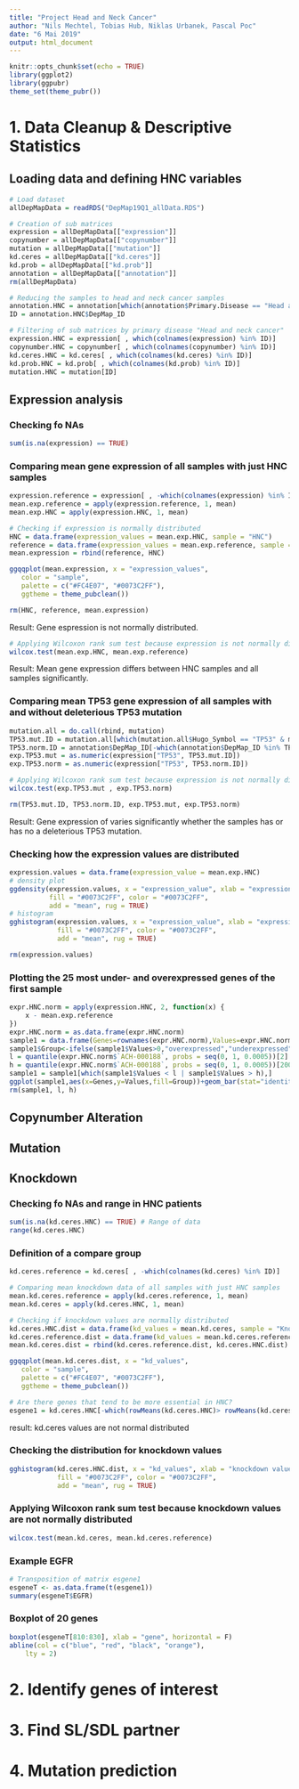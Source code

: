 ---
title: "Project Head and Neck Cancer"
author: "Nils Mechtel, Tobias Hub, Niklas Urbanek, Pascal Poc"
date: "6 Mai 2019"
output: html_document
---

```{r setup, include=FALSE}
knitr::opts_chunk$set(echo = TRUE)
library(ggplot2)
library(ggpubr)
theme_set(theme_pubr())
```

# 1. Data Cleanup & Descriptive Statistics

## Loading data and defining HNC variables
```{r}
# Load dataset
allDepMapData = readRDS("DepMap19Q1_allData.RDS")

# Creation of sub matrices
expression = allDepMapData[["expression"]]
copynumber = allDepMapData[["copynumber"]]
mutation = allDepMapData[["mutation"]]
kd.ceres = allDepMapData[["kd.ceres"]]
kd.prob = allDepMapData[["kd.prob"]]
annotation = allDepMapData[["annotation"]]
rm(allDepMapData)

# Reducing the samples to head and neck cancer samples
annotation.HNC = annotation[which(annotation$Primary.Disease == "Head and Neck Cancer"), ]
ID = annotation.HNC$DepMap_ID

# Filtering of sub matrices by primary disease "Head and neck cancer"
expression.HNC = expression[ , which(colnames(expression) %in% ID)]
copynumber.HNC = copynumber[ , which(colnames(copynumber) %in% ID)]
kd.ceres.HNC = kd.ceres[ , which(colnames(kd.ceres) %in% ID)]
kd.prob.HNC = kd.prob[ , which(colnames(kd.prob) %in% ID)]
mutation.HNC = mutation[ID]
```

## Expression analysis

### Checking fo NAs
```{r}
sum(is.na(expression) == TRUE)
```

### Comparing mean gene expression of all samples with just HNC samples
```{r}
expression.reference = expression[ , -which(colnames(expression) %in% ID)]
mean.exp.reference = apply(expression.reference, 1, mean)
mean.exp.HNC = apply(expression.HNC, 1, mean)

# Checking if expression is normally distributed
HNC = data.frame(expression_values = mean.exp.HNC, sample = "HNC")
reference = data.frame(expression_values = mean.exp.reference, sample = "reference")
mean.expression = rbind(reference, HNC)

ggqqplot(mean.expression, x = "expression_values",
   color = "sample", 
   palette = c("#FC4E07", "#0073C2FF"),
   ggtheme = theme_pubclean())

rm(HNC, reference, mean.expression)
```
Result: Gene espression is not normally distributed.
```{r}
# Applying Wilcoxon rank sum test because expression is not normally distributed 
wilcox.test(mean.exp.HNC, mean.exp.reference)
```
Result: Mean gene expression differs between HNC samples and all samples significantly.

### Comparing mean TP53 gene expression of all samples with and without deleterious TP53 mutation
```{r}
mutation.all = do.call(rbind, mutation)
TP53.mut.ID = mutation.all[which(mutation.all$Hugo_Symbol == "TP53" & mutation.all$isDeleterious == TRUE), ]$DepMap_ID
TP53.norm.ID = annotation$DepMap_ID[-which(annotation$DepMap_ID %in% TP53.mut.ID)]
exp.TP53.mut = as.numeric(expression["TP53", TP53.mut.ID])
exp.TP53.norm = as.numeric(expression["TP53", TP53.norm.ID])

# Applying Wilcoxon rank sum test because expression is not normally distributed
wilcox.test(exp.TP53.mut , exp.TP53.norm)

rm(TP53.mut.ID, TP53.norm.ID, exp.TP53.mut, exp.TP53.norm)
```
Result: Gene expression of varies significantly whether the samples has or has no a deleterious TP53 mutation.

### Checking how the expression values are distributed
```{r}
expression.values = data.frame(expression_value = mean.exp.HNC)
# density plot
ggdensity(expression.values, x = "expression_value", xlab = "expression value",
          fill = "#0073C2FF", color = "#0073C2FF",
          add = "mean", rug = TRUE)
# histogram
gghistogram(expression.values, x = "expression_value", xlab = "expression value", bins = 60, 
            fill = "#0073C2FF", color = "#0073C2FF",
            add = "mean", rug = TRUE)

rm(expression.values)
```
### Plotting the 25 most under- and overexpressed genes of the first sample
```{r}
expr.HNC.norm = apply(expression.HNC, 2, function(x) {
    x - mean.exp.reference
})
expr.HNC.norm = as.data.frame(expr.HNC.norm)
sample1 = data.frame(Genes=rownames(expr.HNC.norm),Values=expr.HNC.norm$`ACH-000188`)
sample1$Group<-ifelse(sample1$Values>0,"overexpressed","underexpressed")
l = quantile(expr.HNC.norm$`ACH-000188`, probs = seq(0, 1, 0.0005))[2]
h = quantile(expr.HNC.norm$`ACH-000188`, probs = seq(0, 1, 0.0005))[2000]
sample1 = sample1[which(sample1$Values < l | sample1$Values > h),] 
ggplot(sample1,aes(x=Genes,y=Values,fill=Group))+geom_bar(stat="identity")+coord_flip()
rm(sample1, l, h)
```

## Copynumber Alteration

## Mutation

## Knockdown

### Checking fo NAs and range in HNC patients
```{r}
sum(is.na(kd.ceres.HNC) == TRUE) # Range of data
range(kd.ceres.HNC)
```
### Definition of a compare group
```{r}
kd.ceres.reference = kd.ceres[ , -which(colnames(kd.ceres) %in% ID)]

# Comparing mean knockdown data of all samples with just HNC samples
mean.kd.ceres.reference = apply(kd.ceres.reference, 1, mean)
mean.kd.ceres = apply(kd.ceres.HNC, 1, mean)

# Checking if knockdown values are normally distributed
kd.ceres.HNC.dist = data.frame(kd_values = mean.kd.ceres, sample = "Knockdown HNC")
kd.ceres.reference.dist = data.frame(kd_values = mean.kd.ceres.reference, sample = "reference HNC")
mean.kd.ceres.dist = rbind(kd.ceres.reference.dist, kd.ceres.HNC.dist)

ggqqplot(mean.kd.ceres.dist, x = "kd_values",
   color = "sample", 
   palette = c("#FC4E07", "#0073C2FF"),
   ggtheme = theme_pubclean())

# Are there genes that tend to be more essential in HNC?
esgene1 = kd.ceres.HNC[-which(rowMeans(kd.ceres.HNC)> rowMeans(kd.ceres.reference)),]
```
result: kd.ceres values are not normal distributed

### Checking the distribution for knockdown values
```{r}
gghistogram(kd.ceres.HNC.dist, x = "kd_values", xlab = "knockdown values", bins = 60, 
            fill = "#0073C2FF", color = "#0073C2FF",
            add = "mean", rug = TRUE)
```
### Applying Wilcoxon rank sum test because knockdown values are not normally distributed 
```{r}
wilcox.test(mean.kd.ceres, mean.kd.ceres.reference)
```

### Example EGFR
```{r}
# Transposition of matrix esgene1
esgeneT <- as.data.frame(t(esgene1))
summary(esgeneT$EGFR)
```

### Boxplot of 20 genes
```{r}
boxplot(esgeneT[810:830], xlab = "gene", horizontal = F)
abline(col = c("blue", "red", "black", "orange"), 
    lty = 2)
```

# 2. Identify genes of interest

# 3. Find SL/SDL partner

# 4. Mutation prediction
